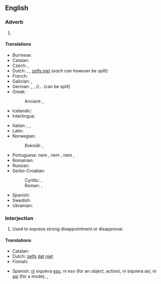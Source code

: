 ==English==

===Adverb===
{{en-adv|-}}

# {{non-gloss definition|Introduces or constitutes a more emphatic negation or exclusion than "not".}}
#: {{ux|en|'''Not even''' I knew that.}}
#: {{ux|en|You did'''n't even''' look at me.}}

====Translations====
{{trans-top|constitutes an emphatic negation}}
* Burmese: {{t+|my|တောင်|sc=Mymr}}
* Catalan: {{t-needed|ca}}
* Czech: {{t+|cs|ani}}, {{t|cs|ba ani}}
* Dutch: {{t+|nl|niet eens}}, {{t|nl|nog niet}}, [[zelfs niet]] (''each can however be split'')
* French: {{t+|fr|même pas}}
* Galician: {{t|gl|nin sequera}}, {{t|gl|nin}}
* German: {{t|de|nicht mal}}, {{t+|de|nicht einmal}}, {{t+|de|eben}}/{{t+|de|selbst}}/{{t+|de|sogar}}... {{t+|de|nicht}} (can be split)
* Greek:
*: Ancient: {{t|grc|οὐδέ}}, {{t|grc|μηδέ}}
* Icelandic: {{t|is|ekki einu sinni}}
* Interlingua: {{t|ia|non mesmo}}
{{trans-mid}}
* Italian: {{t+|it|neppure}}, {{t+|it|nemmeno}}, {{t+|it|manco}}
* Latin: {{t|la|ne quidem}}
* Norwegian:
*: Bokmål: {{t|nb|ikke engang}}, {{t|nb|selv ikke}}
* Portuguese: nem {{t+|pt|ao menos}}, nem {{t+|pt|sequer}}, nem {{t+|pt|mesmo}}, {{t+|pt|nem}}
* Romanian: {{t+|ro|nici}}
* Russian: {{t+|ru|даже|alt=да́же не}}
* Serbo-Croatian:
*: Cyrillic: {{t|sh|чак нити}}, {{t|sh|чак ни}}
*: Roman: {{t|sh|čak niti}}, {{t|sh|čak ni}}
* Spanish: {{t+|es|ni siquiera}}
* Swedish: {{t|sv|inte ens}}
* Ukrainian: {{t|uk|навіть не}}
{{trans-bottom}}

===Interjection===
{{en-interj}}

# {{lb|en|colloquial}} Used to express strong disappointment or disapproval.
#: {{ux|en|I heard they wanted to cancel the show tonight. –'''Not even!'''}}

====Translations====
{{trans-top|used to express strong disappointment}}
* Catalan: {{t-needed|ca}}
* Dutch: [[zelfs]] [[dat]] [[niet]]
* Finnish: {{t|fi|ei kai}}
{{trans-mid}}
* Spanish: [[ni#Spanish|ni]] siquiera [[eso#Spanish|eso]], ni eso (for an object, action), ni siquiera así, ni [[así]] (for a mode), {{t+|es|nunca}}, {{t+|es|jamás}}
{{trans-bottom}}